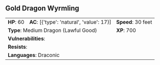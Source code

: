 ## Gold Dragon Wyrmling {#monster-gold-dragon-wyrmling}

```{=html}
<table class="table table-striped">
    <tbody>
        <tr>                    
            <td><b>HP</b>: 60</td>
            <td><b>AC</b>: [{'type': 'natural', 'value': 17}]</td>
            <td><b>Speed</b>: 30 feet</td>
        </tr>
        <tr>
            <td colspan="2"><b>Type</b>: Medium Dragon (Lawful Good)</td>
            <td><b>XP</b>: 700</td>
        </tr>
        <tr>
            <td colspan="3"><b>Vulnerabilities</b>: </td>
        </tr>
        <tr>
            <td colspan="3"><b>Resists</b>: </td>
        </tr>
        <tr>
            <td colspan="3"><b>Languages</b>: Draconic</td>
        </tr>
    </tbody>
</table>
```